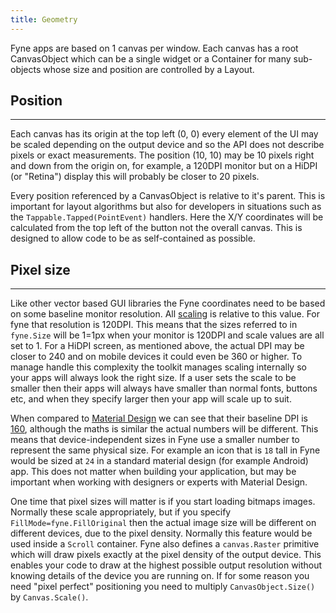 ```yaml
---
title: Geometry
---
```


Fyne apps are based on 1 canvas per window.
Each canvas has a root CanvasObject which can be a single widget or a Container for many sub-objects whose size and position are controlled by a Layout.

## Position
---

Each canvas has its origin at the top left (0, 0) every element of the UI may be scaled depending on the output device and so the API does not describe pixels or exact measurements.
The position (10, 10) may be 10 pixels right and down from the origin on, for example, a 120DPI monitor but on a HiDPI (or "Retina") display this will probably be closer to 20 pixels.

Every position referenced by a CanvasObject is relative to it's parent.
This is important for layout algorithms but also for developers in situations such as the `Tappable.Tapped(PointEvent)` handlers.
Here the X/Y coordinates will be calculated from the top left of the button not the overall canvas.
This is designed to allow code to be as self-contained as possible.

## Pixel size
---

Like other vector based GUI libraries the Fyne coordinates need to be based
on some baseline monitor resolution. All [scaling](/architecture/scaling) is
relative to this value. For fyne that resolution is 120DPI.
This means that the sizes referred to in `fyne.Size` will be 1=1px when your monitor is 120DPI and scale values are all set to 1.
For a HiDPI screen, as mentioned above, the actual DPI may be closer to 240
and on mobile devices it could even be 360 or higher.
To manage handle this complexity the toolkit manages scaling internally so
your apps will always look the right size. 
If a user sets the scale to be smaller then their apps will always have
smaller than normal fonts, buttons etc, and when they specify larger then
your app will scale up to suit.

When compared to [Material Design](https://material.io) we can see that
their baseline DPI is [160](https://material.io/design/layout/pixel-density.html#pixel-density-on-android), although the maths is similar the 
actual numbers will be different. This means that device-independent 
sizes in Fyne use a smaller number to represent the same physical size.
For example an icon that is `18` tall in Fyne would be sized at `24` in a
standard material design (for example Android) app.
This does not matter when building your application, but may be important
when working with designers or experts with Material Design.

One time that pixel sizes will matter is if you start loading bitmaps images. Normally these scale appropriately, but if you specify
`FillMode=fyne.FillOriginal` then the actual image size will be different
on different devices, due to the pixel density. Normally this feature
would be used inside a `Scroll` container.
Fyne also defines a `canvas.Raster` primitive which will draw pixels exactly at the pixel density of the output device. This enables your code
to draw at the highest possible output resolution without knowing 
details of the device you are running on.
If for some reason you need "pixel perfect" positioning you need to multiply `CanvasObject.Size()` by `Canvas.Scale()`.

